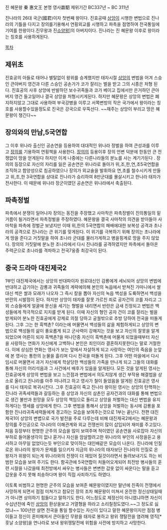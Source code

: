 진 혜문왕 秦 惠文王 
본명 영사嬴駟
제위기간 BC337년 ~ BC 311년

진나라의 26대 국군(國君)이자 첫번째 왕이다. 
진효공때 [[상앙]]이 시행한 변법으로 진나라의 기틀을 다지고 장의를기용해서 연횡외교를 시행하고 파촉을 점명하여 전국통일에 기여를 한왕이다.진무왕과 진[[소양왕]]]의 아버지이다. 
진나라는 진 혜문왕 이후로 왕이라는 칭호를 사용하게된다.


[[목차]]

== 제위초 ==

진효공의 아들로 태어나 별탈없이 왕위를 승계했지만 태자시절 [[상앙]]의 변법을 어겨 스승인 큰아버지 영건과 다른 스승인 공손가가 코가 잘리는 벌을 받고 그의 시종은 처형 된다. 
진효공의 사후 상앙에 반발하던 보수귀족들과 코가 베이고 집에서만 은거하던 큰아버지 영건 들고일어나 결국 상앙을 처형시키게된다. 
하지만 혜문왕은 상앙의 변법은 폐지하지않고 그대로 사용하여 부국강병을 이루고 서쪽변방의 작은 국가에서 왕이라는 칭호를 사용할수있을정도로 진국은 강국으로 우뚝선다.
~~재주는 상앙이 부리고 땅은 혜문왕이 챙긴다~~


== 장의와의 만남,5국연합 ==

그 이후 위나라 출신인 공손연을 등용하여 대대적인 위나라 정벌을 하여 큰성과를 이루고 [[장의]]를 기용하여 연횡책을 사용한다.
[[장의]]의 등용이후 장의 언변 덕분에 한동안 큰 전쟁없이 땅을 얻게된다 하지만 이게 나중에는 다른나라들의 분노를 사는 계기가된다 .
장의의 등장으로 자신의 자리를 잃은 공손연은 위나라로 돌아가 위,조,한,연,초5국연합을 조직하고 함양성으로 침공하였으나 장의가 외교술을 발휘하요 연,초를 철수시키게 만들고  위,조,한 3국연합을 상대로 진나라가 승리하여 8만군대를 몰살시키고 한나라 태자가 전사한다.
이 때문에 위나라 장군이였던 공손연은 위나라에서 축출된다.


== 파촉정벌 ==

파촉에서 분쟁이 일어나자 장의는 동진을 주장했고 사마착은 파촉정벌이 진의통일의 밑거름이 될거라면서 파촉정벌을 주장하였다.
혜문왕을 결국 사마착의 의견을 받아들아 사마착을 파촉에 정벌군 보냈지만 이때 위,한의 5국연합의 패배에대한 보복성 공격과 초나라의 공격으로 진나라는 큰 위기를 맞게된다.
이 위기를 극복하기 위해 장의는 초나라에게 땅을 준다고 거짓말을 하여 초나라 군대를 물러가게하고 병을핑계로 땅을 주지 않았다. 
장의의 거짓말에 분노한 초나라에서 다시 진나라를 공격하였지만 파촉에서 돌아온 주력군으로 초나라를 격파하고 전국7웅중 최강국이 된다.


== 중국 드라마 대진제국2 ==
1부인 대진제국에서는 상앙의 반대파이자 원로대신인 감룡에게 세뇌되어 상앙의 변법에 반대하고 급기야는 감룡과 귀족들의 계략에의해 본인의 녹읍에서 받쳐진 가마니에서 쌀대신 썩은 쌀과 모래가 나오자 그 즉시 칼을 뽑아 자신의 녹읍 백성을 도륙하면서 백성을 반란의 시발점이 된다. 하지만 상앙이 태자를 잘못 가르친 죄로 공자건의 코를 자리고 그외 스승들에게 얼굴에 문신을 세기는 형벌을 내리면서 반란은 금새 진정되고 변법은 백성들에게 적극적으로 지지를 받게 된다. 이때 자신의 형인 공자 건이 코를 잘리는 벌을 받게되어 분노한 진효공에게 강제로 의절 당하고 궁궐밖으로 추방 당하여 전국을 떠돌게 된다. 그후 그는 한 흑백촌? 이라는에 머물면서 백성들의 삶을 체험하게되고 상앙의 변법으로 백성들의 삶이 풍요롭게 되고 군사력이 강해지는 것을 보고 자신의 잘못을 알게 되었으며 어른이 되자 흑백촌?을 떠나던중 자신이 흑백촌에 머물게 되었을때부터 자신을 사랑하는 연화가 자신에게 고백하나 본인은 죄인이라 결혼하지못한다는 말로 거절한다. 이에 상심한 연화는 영사가 보는 앞에서 자살하게 되고 사랑하는 여인의 죽음을 눈앞에 본 영사는 통한의 눈물을 흘리며 다시 전국을 떠돌게 된다. 그후 어떤 마을에서 다시 임시로 머물면서 과거 자신에게 학살당한 백성들의 가족을 만나게 되고 그들의 대화를 통해 자신의 어리석음과 그 사건에서 배후가 있음을 알게된다. 모든 것을 알게된 영사는 진효공에게 상앙의 변법을 보고 느낀점과 변법에서 의도치않게 생긴 부작용 해결법을 상소로 올리고 진나라를 아주 떠나려고 하고 영사가 철이 들었음을 알게된 진효공은 영사를 다시 태자로 복귀시킨다. 그후 진효공이 죽고 진나라 왕이된 영사는 상앙의 탄핵하는 진나라 귀족세력들과 갈등하는 중 상앙과 자신의 삼촌인 공자건과의 대화를 통해 변법으로 생긴 불만과 원망을 모두 상앙의 책임으로 돌리고 상앙을 처벌하는 대신 변법을 유지하게다는 맹세를 상앙에게 한다. 그후 변법을 통해서 상앙을 처벌하는 동시에 감룡을 포함한 진나라귀족세력들에게 경고하는 모습을 보여주는것으로 1부는 끝난다.
전편 대진제국1이 상앙의 변볍으로 국가 발전을 주로 다루는데 비해 대진제국2에서는 혜문왕과 장의를 주인공으로 각나라의  이해관계와 외교 전쟁씬이 많이 삽입되어 재미를 주고있다.
처음 등장부터 현명한 군주의 모습을 많이 보여주며 적이였던 공손연을 사로잡아 자신의 부하로 들어올생각이 없나 묻거나 
자신을 암살할려고한 위나라의 부인의 사정을듣고 용서하고 아무일 없었다는듯 부인으로 맞이하는 대인배같은 모습이 나온다.
진나라에 인질로온 위나라의 왕자가 문제를 일으키자 지금의 위나라의 태자보단 진나라의 인질로 온 왕자가 위왕이 되는게 위나라와의 전쟁이 더 재밌어 질것이라면서 돌려보내기도 하는 비범한 모습을 보여 주기도 한다.
함곡관에 5국연합이 처들어오게되어 최전방 병사들의 훈련 시찰을 나갔을때 최전방에서 싸우는 병사들은 변변한 갑옷 없이 싸운다는 말을 듣고 갑옷을 주지 못해 죄송하다며 왕이 직접 사죄하기도 하였다.

이토록 비범하고 현명한 군주의 모습을 보여준 혜문왕이였지만 말년에 친족이 전쟁에서 사망하게 되면서 점점 미쳐가고 참모인 장의 조차 혜문왕이 미쳐서 온전한 정신상태일때가 아니면 상의하기 힘들다고 말하기도 한다.
어느정도로 제정신이 아니였냐하면 자신이 수십년전에 죽인 [[상앙]]의 환상을보고 거열형을 하라고 소리칠정도였다.~~그 정도로 싫었냐~~
100년만 살면 전국을 통일 할수있는 자신이 있다고 말한 혜문왕이지만 점점 병이들고 정신이 혼미해져서 큰아들인 무왕을 태자로 봉하고 왕위 쟁탈전을 염려해 영직[* 훗날 소양왕]을 연나라로 보내 왕위쟁탈전에 위험을 사전에 방지하고 사망한다.
   
